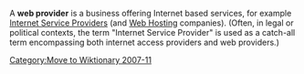 {{unreferenced|date=November 2007}}
[[Category:Move to Wiktionary 2007-11]]
A '''web provider''' is a business offering Internet based services, for example [[Internet Service Providers]] (and [[Web Hosting]] companies). (Often, in legal or political contexts, the term "Internet Service Provider" is used as a catch-all term encompassing both internet access providers and web providers.)
{{uncategorizedstub|date=November 2007}}